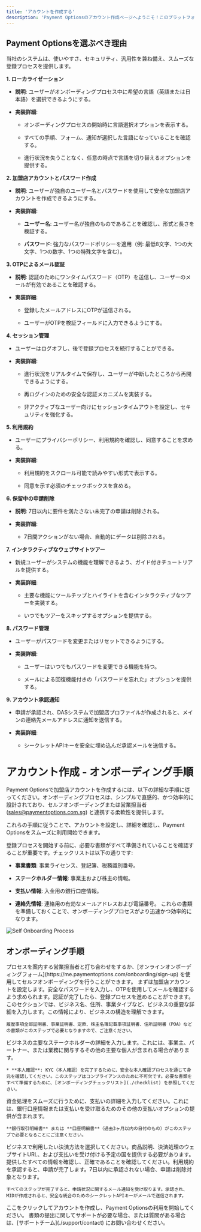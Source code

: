 ```yaml
---
title: 'アカウントを作成する'
description: 'Payment Optionsのアカウント作成ページへようこそ！このプラットフォームは、加盟店が直感的で安全な方法でアカウントを作成できるよう設計されています。小規模ビジネスのオーナーでも、大規模な企業でも、アカウント作成プロセスはスムーズでストレスのないオンボーディング体験を提供します。'
---
```


## **Payment Optionsを選ぶべき理由**

当社のシステムは、使いやすさ、セキュリティ、汎用性を兼ね備え、スムーズな登録プロセスを提供します。

**1. ローカライゼーション**

* **説明**: ユーザーがオンボーディングプロセス中に希望の言語（英語または日本語）を選択できるようにする。

* **実装詳細**:

  * オンボーディングプロセスの開始時に言語選択オプションを表示する。

  * すべての手順、フォーム、通知が選択した言語になっていることを確認する。

  * 進行状況を失うことなく、任意の時点で言語を切り替えるオプションを提供する。

**2. 加盟店アカウントとパスワード作成**

* **説明**: ユーザーが独自のユーザー名とパスワードを使用して安全な加盟店アカウントを作成できるようにする。

* **実装詳細**:

  * **ユーザー名**: ユーザー名が独自のものであることを確認し、形式と長さを検証する。

  * **パスワード**: 強力なパスワードポリシーを適用（例: 最低8文字、1つの大文字、1つの数字、1つの特殊文字を含む）。

**3. OTPによるメール認証**

* **説明**: 認証のためにワンタイムパスワード（OTP）を送信し、ユーザーのメールが有効であることを確認する。

* **実装詳細**:

  * 登録したメールアドレスにOTPが送信される。

  * ユーザーがOTPを検証フィールドに入力できるようにする。

**4. セッション管理**

* ユーザーはログオフし、後で登録プロセスを続行することができる。

* **実装詳細**:

  * 進行状況をリアルタイムで保存し、ユーザーが中断したところから再開できるようにする。

  * 再ログインのための安全な認証メカニズムを実装する。

  * 非アクティブなユーザー向けにセッションタイムアウトを設定し、セキュリティを強化する。

**5. 利用規約**

* ユーザーにプライバシーポリシー、利用規約を確認し、同意することを求める。

* **実装詳細**:

  * 利用規約をスクロール可能で読みやすい形式で表示する。

  * 同意を示す必須のチェックボックスを含める。

**6. 保留中の申請削除**

* **説明**: 7日以内に要件を満たさない未完了の申請は削除される。

* **実装詳細**:

  * 7日間アクションがない場合、自動的にデータは削除される。

**7. インタラクティブなウェブサイトツアー**

* 新規ユーザーがシステムの機能を理解できるよう、ガイド付きチュートリアルを提供する。

* **実装詳細**:

  * 主要な機能にツールチップとハイライトを含むインタラクティブなツアーを実装する。

  * いつでもツアーをスキップするオプションを提供する。

**8. パスワード管理**

* ユーザーがパスワードを変更またはリセットできるようにする。

* **実装詳細**:

  * ユーザーはいつでもパスワードを変更できる機能を持つ。

  * メールによる回復機能付きの「パスワードを忘れた」オプションを提供する。

**9. アカウント承認通知**

* 申請が承認され、DASシステムで加盟店プロファイルが作成されると、メインの連絡先メールアドレスに通知を送信する。

* **実装詳細**:

  * シークレットAPIキーを安全に埋め込んだ承認メールを送信する。

# **アカウント作成 - オンボーディング手順**

Payment Optionsで加盟店アカウントを作成するには、以下の詳細な手順に従ってください。オンボーディングプロセスは、シンプルで直感的、かつ効率的に設計されており、セルフオンボーディングまたは営業担当者 (sales@paymentoptions.com.sg) と連携する柔軟性を提供します。

これらの手順に従うことで、アカウントを設定し、詳細を確認し、Payment Optionsをスムーズに利用開始できます。

登録プロセスを開始する前に、必要な書類がすべて準備されていることを確認することが重要です。チェックリストは以下の通りです:

* **事業書類**: 事業ライセンス、登記簿、税務識別番号。

* **ステークホルダー情報**: 事業主および株主の情報。

* **支払い情報**: 入金用の銀行口座情報。

* **連絡先情報**: 連絡用の有効なメールアドレスおよび電話番号。
  これらの書類を準備しておくことで、オンボーディングプロセスがより迅速かつ効率的になります。

![Self Onboarding Process](/images/flows-createMAccount-jp.svg)

## **オンボーディング手順**

<Steps>
  <Step title="営業担当者との打ち合わせまたはセルフオンボーディング">
    プロセスを案内する営業担当者と打ち合わせをするか、[オンラインオンボーディングフォーム](https://me.paymentoptions.com/onboarding/sign-up) を使用してセルフオンボーディングを行うことができます。
  </Step>

  <Step title="加盟店アカウントの作成">
    まずは加盟店アカウントを設定します。安全なパスワードを入力し、OTPを使用してメールを確認するよう求められます。認証が完了したら、登録プロセスを進めることができます。
  </Step>

  <Step title="ビジネスについて">
    このセクションでは、ビジネス名、住所、事業タイプなど、ビジネスの重要な詳細を入力します。この情報により、ビジネスの構造を理解できます。

    履歴事項全部証明書、事業証明書、定款、株主名簿記載事項証明書、住所証明書（POA）などの書類がこのステップで必要となりますので、ご注意ください。
  </Step>

  <Step title="ステークホルダーについて">
    ビジネスの主要なステークホルダーの詳細を入力します。これには、事業主、パートナー、または業務に関与するその他の主要な個人が含まれる場合があります。

    * **本人確認**: KYC（本人確認）を完了するために、安全な本人確認プロセスを通じて身元を確認してください。このステップはコンプライアンスのために不可欠です。必要な書類をすべて準備するために、[オンボーディングチェックリスト](./checklist) を参照してください。
  </Step>

  <Step title="決済詳細">
    資金処理をスムーズに行うために、支払いの詳細を入力してください。これには、銀行口座情報または支払いを受け取るためのその他の支払いオプションの提供が含まれます。

    **銀行取引明細書** または **口座明細書**（過去3ヶ月以内の日付のもの）がこのステップで必要となることにご注意ください。
  </Step>

  <Step title="決済手段">
    ビジネスで利用したい決済方法を選択してください。商品説明、決済処理のウェブサイトURL、および支払いを受け付ける予定の国を提供する必要があります。
  </Step>

  <Step title="最終ステップ">
    提供したすべての情報を確認し、正確であることを確認してください。利用規約を承認すると、申請が完了します。7日以内に承認されない場合、申請は削除対象となります。

    すべてのステップが完了すると、申請状況に関するメール通知を受け取ります。承認され、MIDが作成されると、安全な統合のためのシークレットAPIキーがメールで送信されます。
  </Step>
</Steps>

<Card title="アカウントを作成" icon="rocket" href="https://me.paymentoptions.com/onboarding/choose-account">
  ここをクリックしてアカウントを作成し、Payment Optionsの利用を開始してください。
</Card>

<Card title="サポートが必要ですか？" icon="life-ring" href="/support/contact">
  書類の提出に関してサポートが必要な場合、または質問がある場合は、[サポートチーム](./support/contact) にお問い合わせください。
</Card>
